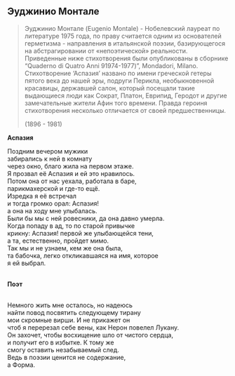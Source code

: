 ## Эуджинио Монтале {style="gray"}

> Эуджинио Монтале (Eugenio Montale) - Нобелевский лауреат по литературе 1975 года, по праву считается одним из основателей герметизма - направления в итальянской поэзии, базирующегося на абстрагировании от «непоэтической» реальности. Приведенные ниже стихотворения были опубликованы в сборнике “Quaderno di Quatro Anni 91974-1977)”, Mondadori, Milano. Стихотворение ‘Аспазия’ названо по имени греческой гетеры пятого века до нашей эры, подруги Перикла, необыкновенной красавицы, державшей салон, который посещали такие выдающиеся люди как Сократ, Платон, Еврипид, Геродот и другие замечательные жители Афин того времени. Правда героиня стихотворения несколько отличается от своей предшественницы.
>
> (1896 - 1981)

**Аспазия**

Поздним вечером мужики\
забирались к ней в комнату\
через окно, благо жила на первом этаже.\
Я прозвал её Аспазия и ей это нравилось.\
Потом она от нас уехала, работала в баре,\
парикмахерской и где-то ещё.\
Изредка я её встречал\
и тогда громко орал: Аспазия!\
а она на ходу мне улыбалась.\
Были бы мы с ней ровесники, да она давно умерла.\
Когда попаду в ад, то по старой привычке\
крикну: Аспазия! первой же улыбающейся тени,\
a та, естественно, пройдет мимо.\
Так мы и не узнаем, кем же она была,\
та бабочка, легко откликавшаяся на имя, которое\
я ей выбрал.\
<br/>

**Поэт**

**\
**Немного жить мне осталось, но надеюсь\
найти повод посвятить следующему тирану\
мои скромные вирши. И не прикажет он\
чтоб я перерезал себе вены, как Нерон повелел Лукану.\
Он захочет, чтобы восхищение шло от чистого сердца,\
и получит его в избытке. К тому же\
смогу оставить незабываемый след.\
Ведь в поэзии ценится не содержание,\
а Форма.\
